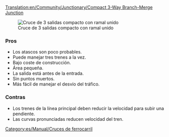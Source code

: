 [[Translation:en/Community/Junctionary/Compact 3-Way Branch-Merge Junction]]
{{es/Community/Junctionary/Menú de Cruces}}

[[File:en/Community/Junctionary/6x8 3 Way Split before Merge Junction.png|frame|none|Cruce de 3 salidas compacto con ramal unido]]

===Pros===
*Los atascos son poco probables.
*Puede manejar tres trenes a la vez.
*Bajo coste de construcción.
*Área pequeña.
*La salida está antes de la entrada.
*Sin puntos muertos.
*Más fácil de manejar el desvío del tráfico.

===Contras===
*Los trenes de la línea principal deben reducir la velocidad para subir una pendiente.
*Las curvas pronunciadas reducen velocidad del tren.

[[Category:es/Manual/Cruces de ferrocarril]]